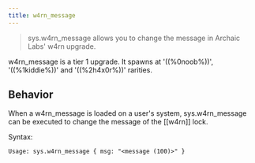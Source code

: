 ```yaml
---
title: w4rn_message
---
```


> sys.w4rn_message allows you to change the message in Archaic Labs' w4rn upgrade.

w4rn_message is a tier 1 upgrade. It spawns at '((%0noob%))', '((%1kiddie%))' and '((%2h4x0r%))' rarities.

## Behavior

When a w4rn_message is loaded on a user's system, sys.w4rn_message can be executed to change the message of the [[w4rn]] lock.

Syntax:

```
Usage: sys.w4rn_message { msg: "<message (100)>" }
```
